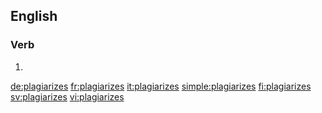 ==English==

===Verb===
{{head|en}}

# {{en-third-person singular of|plagiarize}}

[[de:plagiarizes]]
[[fr:plagiarizes]]
[[it:plagiarizes]]
[[simple:plagiarizes]]
[[fi:plagiarizes]]
[[sv:plagiarizes]]
[[vi:plagiarizes]]